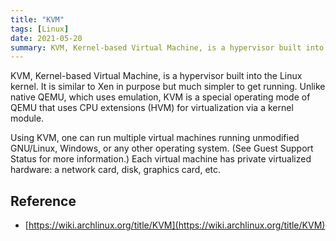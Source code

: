 ```yaml
---
title: "KVM"
tags: [Linux]
date: 2021-05-20
summary: KVM, Kernel-based Virtual Machine, is a hypervisor built into the Linux kernel.
---
```


KVM, Kernel-based Virtual Machine, is a hypervisor built into the Linux kernel. It is similar to Xen in purpose but much simpler to get running. Unlike native QEMU, which uses emulation, KVM is a special operating mode of QEMU that uses CPU extensions (HVM) for virtualization via a kernel module.

Using KVM, one can run multiple virtual machines running unmodified GNU/Linux,
Windows, or any other operating system. (See Guest Support Status for more
information.) Each virtual machine has private virtualized hardware: a network
card, disk, graphics card, etc.

## Reference

- [https://wiki.archlinux.org/title/KVM](https://wiki.archlinux.org/title/KVM)